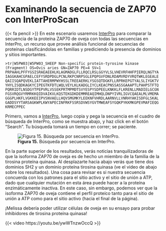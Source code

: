 # Examinando la secuencia de ZAP70 con InterProScan

{{< fa pencil >}} En este escenario usaremos
[InterPro](https://www.ebi.ac.uk/interpro/search/sequence-search) para
comparar la secuencia de la proteína ZAP70 de oveja con todas las secuencias
en InterPro, un recurso que provee análisis funcional de secuencias de
proteínas clasificándolas en familias y prediciendo la presencia de dominios
y sitios importantes.

```
>tr|W5PW03|W5PW03_SHEEP Non-specific protein-tyrosine kinase (Fragment) OS=Ovis aries GN=ZAP70 PE=4 SV=1
PRPAAHLPFFYGSISRAEAEEHLKLAGMADGLFLLRQCLRSLGGYVLSLVHEVRFHHFPIERQLNGTYA
IAGGKAHCGPAELCEFYSRDPDGLPCNLRKPCNRPSGLEPQPGVFDNLRDAMVRDYVRQTWKLEGEALE
QAIISQAPQVEKLIATTAHERMPWYHSSLTREEAERKLYSGSQTDGKFLLRPRKEPGTYALSLIYGKTV
YHYLISQDKAGKYCIPEGTKFDTLWQLVEYLKLKADGLIYCLKEACPNSSASSGAAAPTLPAHPSTFTQ
PQRRIDTLNSDGYTPEPVRLVSSEKPRTMPMDTSVYESPYSDPEELKNKKLFLKRENLLMADIELGCGN
FGSVRQGVYRMRKKQIDVAIKVLKQSTEKGDKDEMMREAQIMHQLDNPYIVRLIGVCQAEALMLVMEMA
GGGPLHKFLVGKKEEIPVSNVAELLHQVSMGMKYLEEKNFVHRDLAARNVLLVNRHYAKISDFGLSKAL
GADDSYYTARSAGKWPLKWYAPECINFRKFSSRSDVWSYGVTMWEAFSYGQKPYKKMKGPEVMAFIEQG
KRMECPPEC
```

Primero, vamos a
[InterPro](https://www.ebi.ac.uk/interpro/search/sequence/), luego copia y
pega la secuencia en el cuadro de búsqueda de InterPro, como se muestra
abajo, y haz click en el botón "Search". Tu búsqueda tomará un tiempo en
correr; se paciente.

![**Figura 15.** Búsqueda por secuencia en InterPro.](https://www.ebi.ac.uk/training/online/courses/bioinformatics-terrified/wp-content/uploads/sites/4/2019/10/InterPro-search-wide.png)

En la parte superior de los resultados, verás noticias tranquilizadoras de
que la isoforma ZAP70 de oveja es de hecho un miembro de la familia de la
tirosina proteína quinasa. Al desplazarte hacia abajo verás que tiene dos
dominios SH2 y un dominio proteína tirosina quinasa (ve el video de abajo
sobre los resultados). Una cosa para revisar es si nuestra secuencia
concuerda con los patrones para el sitio activo y el sitio de unión a ATP,
dado que cualquier mutación en esta área puede hacer a la proteína
enzimáticamente inactiva. En este caso, sin embargo, podemos ver que la
isoforma ZAP70 de oveja contiene el perfil proteíco tanto para el sitio de
unión a ATP como para el sitio activo (hacia el final de la página).

¡Melissa debería poder utilizar células de oveja en su ensayo para probar
inhibidores de tirosina proteína quinasa!

{{< video https://youtu.be/ywWTnzwOccQ >}}

